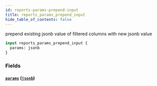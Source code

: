 ```yaml
---
id: reports-params-prepend-input
title: reports_params_prepend_input
hide_table_of_contents: false
---
```


prepend existing jsonb value of filtered columns with new jsonb value

```graphql
input reports_params_prepend_input {
  params: jsonb
}
```

### Fields

#### [`params`](#) ([`jsonb`](../scalars/jsonb))

